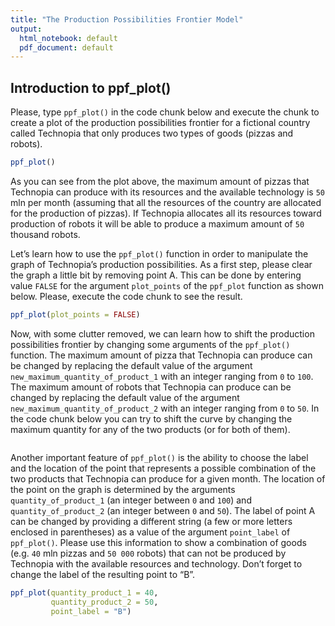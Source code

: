 ```yaml
---
title: "The Production Possibilities Frontier Model"
output:
  html_notebook: default
  pdf_document: default
---
```


## Introduction to ppf_plot()

Please, type `ppf_plot()` in the code chunk below and execute the chunk to create a plot of the production possibilities frontier for a fictional country called Technopia that only produces two types of goods (pizzas and robots).

```r
ppf_plot()
```

As you can see from the plot above, the maximum amount of pizzas that Technopia can produce with its resources and the available technology is `50` mln per month (assuming that all the resources of the country are allocated for the production of pizzas). If Technopia allocates all its resources toward production of robots it will be able to produce a maximum amount of `50` thousand robots.

Let's learn how to use the `ppf_plot()` function in order to manipulate the graph of Technopia's production possibilities. As a first step, please clear the graph a little bit by removing point A. This can be done by entering value `FALSE` for the argument `plot_points` of the `ppf_plot` function as shown below. Please, execute the code chunk to see the result.

```r
ppf_plot(plot_points = FALSE)
```

Now, with some clutter removed, we can learn how to shift the production possibilities frontier by changing some arguments of the `ppf_plot()` function. The maximum amount of pizza that Technopia can produce can be changed by replacing the default value of the argument `new_maximum_quantity_of_product_1` with an integer ranging from `0` to `100`. The maximum amount of robots that Technopia can produce can be changed by replacing the default value of the argument `new_maximum_quantity_of_product_2` with an integer ranging from `0` to `50`. In the code chunk below you can try to shift the curve by changing the maximum quantity for any of the two products (or for both of them).

```r

```

Another important feature of `ppf_plot()` is the ability to choose the label and the location of the point that represents a possible combination of the two products that Technopia can produce for a given month. The location of the point on the graph is determined by the arguments `quantity_of_product_1` (an integer between `0` and `100`) and `quantity_of_product_2` (an integer between `0` and `50`). The label of point A can be changed by providing a different string (a few or more letters enclosed in parentheses) as a value of the argument `point_label` of `ppf_plot()`. Please use this information to show a combination of goods (e.g. `40` mln pizzas and `50 000` robots) that can not be produced by Technopia with the available resources and technology. Don't forget to change the label of the resulting point to "B".

```r
ppf_plot(quantity_product_1 = 40,
         quantity_product_2 = 50,
         point_label = "B")
```
